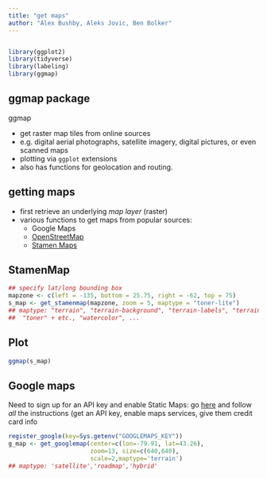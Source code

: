 ```yaml
---
title: "get maps"
author: "Alex Bushby, Aleks Jovic, Ben Bolker"
---
```


```r
```

```r
library(ggplot2)
library(tidyverse)
library(labeling)
library(ggmap)
```

## ggmap package

ggmap

- get raster map tiles from online sources 
- e.g. digital aerial photographs, satellite imagery, digital pictures, or even scanned maps
- plotting via `ggplot` extensions
- also has functions for geolocation and routing.

## getting maps

- first retrieve an underlying *map layer* (raster)
- various functions to get maps from popular sources: 
    - Google Maps
	- [OpenStreetMap](https://www.openstreetmap.org/#map=17/43.26435/-79.91770)
	- [Stamen Maps](http://maps.stamen.com/#watercolor/12/37.7706/-122.3782)

## StamenMap

```r
## specify lat/long bounding box
mapzone <- c(left = -135, bottom = 25.75, right = -62, top = 75)
s_map <- get_stamenmap(mapzone, zoom = 5, maptype = "toner-lite")
## maptype: "terrain", "terrain-background", "terrain-labels", "terrain-lines",
##  "toner" + etc., "watercolor", ...
```

## Plot

```r
ggmap(s_map)
```

##  Google maps

Need to sign up for an API key and enable Static Maps: go [here](https://cloud.google.com/maps-platform/) and follow *all* the instructions (get an API key, enable maps services, give them credit card info

```r
register_google(key=Sys.getenv("GOOGLEMAPS_KEY"))
g_map <- get_googlemap(center=c(lon=-79.91, lat=43.26),
                       zoom=13, size=c(640,640),
                       scale=2,maptype='terrain')
## maptype: 'satellite','roadmap','hybrid'
```
